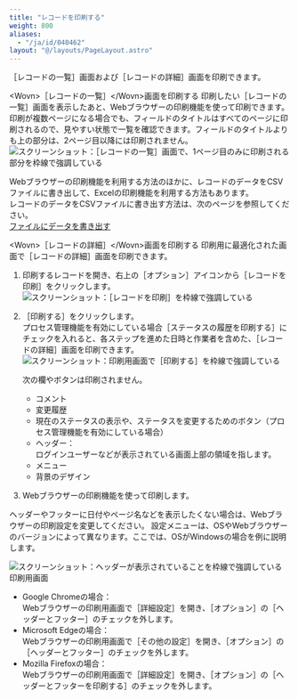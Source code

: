 ```yaml
---
title: "レコードを印刷する"
weight: 800
aliases:
  - "/ja/id/040462"
layout: "@/layouts/PageLayout.astro"
---
```




<Wovn>［レコードの一覧］</Wovn>画面および<Wovn>［レコードの詳細］</Wovn>画面を印刷できます。

<Heading id="app_collectdata_print_record_10">&lt;Wovn&gt;［レコードの一覧］&lt;/Wovn&gt;画面を印刷する</Heading>
印刷したい<Wovn>［レコードの一覧］</Wovn>画面を表示したあと、Webブラウザーの印刷機能を使って印刷できます。<Wovn></Wovn>  
印刷が複数ページになる場合でも、フィールドのタイトルはすべてのページに印刷されるので、見やすい状態で一覧を確認できます。フィールドのタイトルよりも上の部分は、2ページ目以降には印刷されません。
<Img src="/k/kintone/img-ja/print_record_03.png" alt="スクリーンショット：［レコードの一覧］画面で、1ページ目のみに印刷される部分を枠線で強調している" />

<Hint>

Webブラウザーの印刷機能を利用する方法のほかに、レコードのデータをCSVファイルに書き出して、Excelの印刷機能を利用する方法もあります。  
レコードのデータをCSVファイルに書き出す方法は、次のページを参照してください。  
[ファイルにデータを書き出す](/k/ja/id/040452.html)

</Hint>

<Heading id="app_collectdata_print_record_20">&lt;Wovn&gt;［レコードの詳細］&lt;/Wovn&gt;画面を印刷する</Heading>
印刷用に最適化された画面で<Wovn>［レコードの詳細］</Wovn>画面を印刷できます。

1. 印刷するレコードを開き、右上の<Wovn>［オプション］</Wovn>アイコンから<Wovn>［レコードを印刷］</Wovn>をクリックします。
   <Img src="/k/kintone/img-ja/print_record_01.png" alt="スクリーンショット：［レコードを印刷］を枠線で強調している" />

1. <Wovn>［印刷する］</Wovn>をクリックします。  
  プロセス管理機能を有効にしている場合<Wovn>［ステータスの履歴を印刷する］</Wovn>にチェックを入れると、各ステップを進めた日時と作業者を含めた、<Wovn>［レコードの詳細］</Wovn>画面を印刷できます。<Wovn></Wovn>
   <Img src="/k/kintone/img-ja/print_record_02.png" alt="スクリーンショット：印刷用画面で［印刷する］を枠線で強調している" />

   <Note>

   次の欄やボタンは印刷されません。

   * コメント
   * 変更履歴
   * 現在のステータスの表示や、ステータスを変更するためのボタン（プロセス管理機能を有効にしている場合）
   * ヘッダー：  
     ログインユーザーなどが表示されている画面上部の領域を指します。
   * メニュー
   * 背景のデザイン

   </Note>

1. Webブラウザーの印刷機能を使って印刷します。

<Hint>

ヘッダーやフッターに日付やページ名などを表示したくない場合は、Webブラウザーの印刷設定を変更してください。
設定メニューは、OSやWebブラウザーのバージョンによって異なります。ここでは、OSがWindowsの場合を例に説明します。

<Img src="/k/kintone/img-ja/print_record_04.png" alt="スクリーンショット：ヘッダーが表示されていることを枠線で強調している印刷用画面" />

* Google Chromeの場合：  
  Webブラウザーの印刷用画面で<Wovn>［詳細設定］</Wovn>を開き、<Wovn>［オプション］</Wovn>の<Wovn>［ヘッダーとフッター］</Wovn>のチェックを外します。
* Microsoft Edgeの場合：  
  Webブラウザーの印刷用画面で<Wovn>［その他の設定］</Wovn>を開き、<Wovn>［オプション］</Wovn>の<Wovn>［ヘッダーとフッター］</Wovn>のチェックを外します。
* Mozilla Firefoxの場合：  
  Webブラウザーの印刷用画面で<Wovn>［詳細設定］</Wovn>を開き、<Wovn>［オプション］</Wovn>の<Wovn>［ヘッダーとフッターを印刷する］</Wovn>のチェックを外します。

</Hint>
